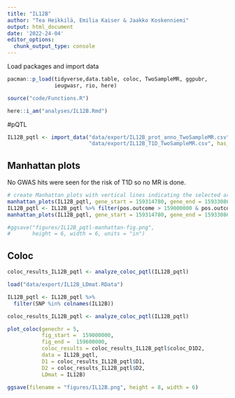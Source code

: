 ---
title: "IL12B"
author: "Tea Heikkilä, Emilia Kaiser & Jaakko Koskenniemi"
output: html_document
date: '2022-24-04'
editor_options:
  chunk_output_type: console
---

Load packages and import data
```{r}
pacman::p_load(tidyverse,data.table, coloc, TwoSampleMR, ggpubr, 
               ieugwasr, rio, here)

source("code/Functions.R")

here::i_am("analyses/IL12B.Rmd")
```

#pQTL

```{r}
IL12B_pqtl <- import_data("data/export/IL12B_prot_anno_TwoSampleMR.csv",
                          "data/export/IL12B_T1D_TwoSampleMR.csv", has_beta = TRUE)

```

## Manhattan plots

No GWAS hits were seen for the risk of T1D so no MR is done.

```{r}
# create Manhattan plots with vertical lines indicating the selected area (see below 2.4)
manhattan_plots(IL12B_pqtl, gene_start = 159314780, gene_end = 159330863, title = "IL12B")
IL12B_pqtl <- IL12B_pqtl %>% filter(pos.outcome > 159000000 & pos.outcome < 159600000) 
manhattan_plots(IL12B_pqtl, gene_start = 159314780, gene_end = 159330863, title = "IL12B")

#ggsave("figures/IL12B_pqtl-manhattan-fig.png",
#       height = 6, width = 6, units = "in")
```


## Coloc

```{r}
coloc_results_IL12B_pqtl <- analyze_coloc_pqtl(IL12B_pqtl)
```

```{r}

load("data/export/IL12B_LDmat.RData")

IL12B_pqtl <- IL12B_pqtl %>% 
  filter(SNP %in% colnames(IL12B))

coloc_results_IL12B_pqtl <- analyze_coloc_pqtl(IL12B_pqtl)

plot_coloc(genechr = 5,
           fig_start =  159000000,
           fig_end =  159600000,
           coloc_results = coloc_results_IL12B_pqtl$coloc_D1D2,
           data = IL12B_pqtl,
           D1 = coloc_results_IL12B_pqtl$D1,
           D2 = coloc_results_IL12B_pqtl$D2,
           LDmat = IL12B)

ggsave(filename = "figures/IL12B.png", height = 8, width = 6)
```




